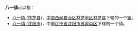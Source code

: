 '''八一镇'''可以指：

* [[八一镇_(林芝县)|八一镇 (林芝县)]]，[[中华人民共和国|中国]][[西藏自治区|西藏自治区]][[林芝地区|林芝地区]][[林芝县|林芝县]]下辖的一个[[镇|镇]]。
* [[八一镇_(沈阳市)|八一镇 (沈阳市)]]，中国[[辽宁省|辽宁省]][[沈阳市|沈阳市]][[苏家屯区|苏家屯区]]下辖的一个镇。

{{disambig|Cat=三字中国镇名消歧义}}